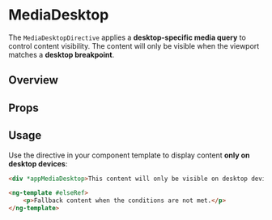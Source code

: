 

<Meta of={MediaDesktopStories} />

# MediaDesktop

The `MediaDesktopDirective` applies a **desktop-specific media query** to control content visibility.
The content will only be visible when the viewport matches a **desktop breakpoint**.

## Overview

<Canvas>
	<Story of={MediaDesktopStories.Overview} />
</Canvas>

## Props

<Controls />

## Usage

Use the directive in your component template to display content **only on desktop devices**:

```html
<div *appMediaDesktop>This content will only be visible on desktop devices.</div>

<ng-template #elseRef>
	<p>Fallback content when the conditions are not met.</p>
</ng-template>
```
